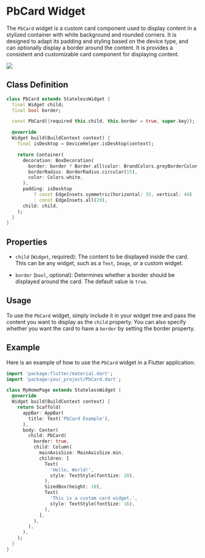 # PbCard Widget

The `PbCard` widget is a custom card component used to display content in a stylized container with white background and rounded corners. It is designed to adapt its padding and styling based on the device type, and can optionally display a border around the content. It is provides a consistent and customizable card component for displaying content.

<img src="/assets/logo.svg"/>

## Class Definition

```dart
class PbCard extends StatelessWidget {
  final Widget child;
  final bool border;

  const PbCard({required this.child, this.border = true, super.key});

  @override
  Widget build(BuildContext context) {
    final isDesktop = DeviceHelper.isDesktop(context);

    return Container(
      decoration: BoxDecoration(
        border: border ? Border.all(color: BrandColors.greyBorderColor, width: 1) : null,
        borderRadius: BorderRadius.circular(15),
        color: Colors.white,
      ),
      padding: isDesktop
          ? const EdgeInsets.symmetric(horizontal: 35, vertical: 40)
          : const EdgeInsets.all(20),
      child: child,
    );
  }
}
```

## Properties

- `child` (`Widget`, required): The content to be displayed inside the card. This can be any widget, such as a `Text`, `Image`, or a custom widget.

- `border` (`bool`, optional): Determines whether a border should be displayed around the card. The default value is `true`.

## Usage

To use the `PbCard` widget, simply include it in your widget tree and pass the content you want to display as the `child` property. You can also specify whether you want the card to have a `border` by setting the border property.

## Example

Here is an example of how to use the `PbCard` widget in a Flutter application:

```dart
import 'package:flutter/material.dart';
import 'package:your_project/PbCard.dart';

class MyHomePage extends StatelessWidget {
  @override
  Widget build(BuildContext context) {
    return Scaffold(
      appBar: AppBar(
        title: Text('PbCard Example'),
      ),
      body: Center(
        child: PbCard(
          border: true,
          child: Column(
            mainAxisSize: MainAxisSize.min,
            children: [
              Text(
                'Hello, World!',
                style: TextStyle(fontSize: 20),
              ),
              SizedBox(height: 10),
              Text(
                'This is a custom card widget.',
                style: TextStyle(fontSize: 16),
              ),
            ],
          ),
        ),
      ),
    );
  }
}
```